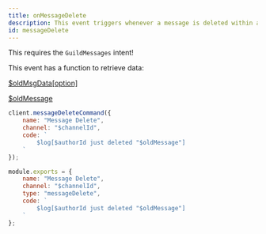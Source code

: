 ```yaml
---
title: onMessageDelete
description: This event triggers whenever a message is deleted within a guild.
id: messageDelete
---
```



<Aside title="Intents">

This requires the `GuildMessages` intent!

</Aside>

<Aside title="Functions" type="tip">

This event has a function to retrieve data:

[$oldMsgData[option]](/functions/oldmsgdata)

[$oldMessage](/functions/oldmessage)

</Aside>

<Example>

<div slot="default">

```js
client.messageDeleteCommand({
    name: "Message Delete",
    channel: "$channelId",
    code: `
        $log[$authorId just deleted "$oldMessage"]
    `
});
```

</div>
<div slot="handler">

```js
module.exports = {
    name: "Message Delete",
    channel: "$channelId",
    type: "messageDelete",
    code: `
        $log[$authorId just deleted "$oldMessage"]
    `
};
```

</div>
</Example>